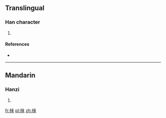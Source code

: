 {{also|棶}}
==Translingual==

===Han character===
{{Han char|rn=75|rad=木|as=07|sn=11|four=|canj=木木廿 (DDT)}}

# {{defn|Han|sort=木07}}

====References====
* {{Han ref|kx=0531.131|hdz=21212.061|uh=68BE|ud=26814}}

----

==Mandarin==

===Hanzi===
{{cmn-hanzi|tra=棶|pin=[[lái]] ([[lai2]])|wg=lai<sup>2</sup>}}

# {{defn|Mandarin|sort=木07}}

[[fr:梾]]
[[pl:梾]]
[[zh:梾]]